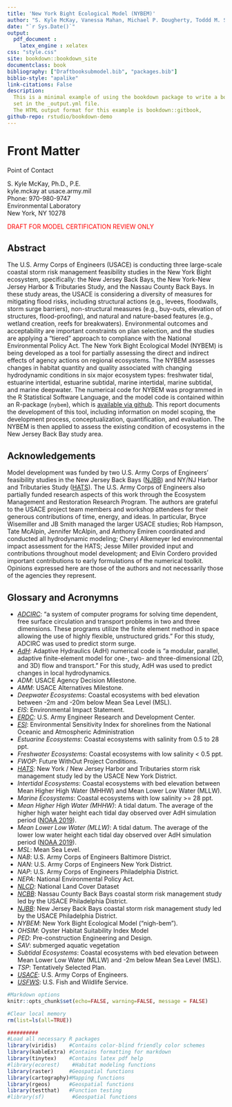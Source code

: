```yaml
--- 
title: 'New York Bight Ecological Model (NYBEM)'
author: "S. Kyle McKay, Vanessa Mahan, Michael P. Dougherty, Toddd M. Swannack, Candice Hall, Christina L. Saltus, Molly K. Reif, Steve Allen"
date: "`r Sys.Date()`"
output:
  pdf_document :
    latex_engine : xelatex
css: "style.css"
site: bookdown::bookdown_site
documentclass: book
bibliography: ["Draftbooksubmodel.bib", "packages.bib"]
biblio-style: "apalike"
link-citations: False
description:
  This is a minimal example of using the bookdown package to write a book.
  set in the _output.yml file.
  The HTML output format for this example is bookdown::gitbook,
github-repo: rstudio/bookdown-demo
---
```


# Front Matter {-}

Point of Contact

S. Kyle McKay, Ph.D., P.E.  
kyle.mckay at usace.army.mil  
Phone: 970-980-9747  
Environmental Laboratory  
New York, NY 10278

<span style="color: red;">DRAFT FOR MODEL CERTIFICATION REVIEW ONLY</span>

## Abstract {-}

The U.S. Army Corps of Engineers (USACE) is conducting three large-scale coastal storm risk management feasibility studies in the New York Bight ecosystem, specifically: the New Jersey Back Bays, the New York-New Jersey Harbor & Tributaries Study, and the Nassau County Back Bays. In these study areas, the USACE is considering a diversity of measures for mitigating flood risks, including structural actions (e.g., levees, floodwalls, storm surge barriers), non-structural measures (e.g., buy-outs, elevation of structures, flood-proofing), and natural and nature-based features (e.g., wetland creation, reefs for breakwaters). Environmental outcomes and acceptability are important constraints on plan selection, and the studies are applying a “tiered” approach to compliance with the National Environmental Policy Act. The New York Bight Ecological Model (NYBEM) is being developed as a tool for partially assessing the direct and indirect effects of agency actions on regional ecosystems. The NYBEM assesses changes in habitat quantity and quality associated with changing hydrodynamic conditions in six major ecosystem types: freshwater tidal, estuarine intertidal, estuarine subtidal, marine intertidal, marine subtidal, and marine deepwater. The numerical code for NYBEM was programmed in the R Statistical Software Language, and the model code is contained within an R-package (`nybem`), which is [available via github](https://github.com/MVR-GIS). This report documents the development of this tool, including information on model scoping, the development process, conceptualization, quantification, and evaluation. The NYBEM is then applied to assess the existing condition of ecosystems in the New Jersey Back Bay study area.

## Acknowledgements {-}

Model development was funded by two U.S. Army Corps of Engineers' feasibility studies in the New Jersey Back Bays ([NJBB](https://www.nap.usace.army.mil/Missions/Civil-Works/New-Jersey-Back-Bays-Coastal-Storm-Risk-Management/)) and NY/NJ Harbor and Tributaries Study ([HATS](https://www.nan.usace.army.mil/Missions/Civil-Works/Projects-in-New-York/New-York-New-Jersey-Harbor-Tributaries-Focus-Area-Feasibility-Study/)). The U.S. Army Corps of Engineers also partially funded research aspects of this work through the Ecosystem Management and Restoration Research Program. The authors are grateful to the USACE project team members and workshop attendees for their generous contributions of time, energy, and ideas. In particular, Bryce Wisemiller and JB Smith managed the larger USACE studies; Rob Hampson, Tate McAlpin, Jennifer McAlpin, and Anthony Emiren coordinated and conducted all hydrodynamic modeling; Cheryl Alkemeyer led environmental impact assessment for the HATS; Jesse Miller provided input and contributions throughout model development; and Elvin Cordero provided important contributions to early formulations of the numerical toolkit. Opinions expressed here are those of the authors and not necessarily those of the agencies they represent.


## Glossary and Acronymns {-}


- _[ADCIRC](https://adcirc.org/)_: "a system of computer programs for solving time dependent, free surface circulation and transport problems in two and three dimensions. These programs utilize the finite element method in space allowing the use of highly flexible, unstructured grids." For this study, ADCIRC was used to predict storm surge.
- _[AdH](https://www.erdc.usace.army.mil/Media/Fact-Sheets/Fact-Sheet-Article-View/Article/476708/ada/)_: Adaptive Hydraulics (AdH) numerical code is "a modular, parallel, adaptive finite-element model for one-, two- and three-dimensional (2D, and 3D) flow and transport." For this study, AdH was used to predict changes in local hydrodynamics.
- _ADM_: USACE Agency Decision Milestone.
- _AMM_: USACE Alternatives Milestone.
- _Deepwater Ecosystems_: Coastal ecosystems with bed elevation between -2m and -20m below Mean Sea Level (MSL).
- _EIS_: Environmental Impact Statement.
- _[ERDC](https://www.erdc.usace.army.mil/)_: U.S. Army Engineer Research and Development Center.  
- _[ESI](https://response.restoration.noaa.gov/resources/environmental-sensitivity-index-esi-maps)_: Environmental Sensitivity Index for shorelines from the National Oceanic and Atmospheric Administration
- _Estuarine Ecosystems_: Coastal ecosystems with salinity from 0.5 to 28 ppt.
- _Freshwater Ecosystems_: Coastal ecosystems with low salinity < 0.5 ppt.
- _FWOP_: Future WithOut Project Conditions.
- _[HATS](https://www.nan.usace.army.mil/Missions/Civil-Works/Projects-in-New-York/New-York-New-Jersey-Harbor-Tributaries-Focus-Area-Feasibility-Study/)_: New York / New Jersey Harbor and Tributaries storm risk management study led by the USACE New York District.  
- _Intertidal Ecosystems_: Coastal ecosystems with bed elevation between Mean Higher High Water (MHHW) and Mean Lower Low Water (MLLW).
- _Marine Ecosystems_: Coastal ecosystems with low salinity >= 28 ppt.
- _Mean Higher High Water (MHHW)_: A tidal datum. The average of the higher high water height each tidal day observed over AdH simulation period ([NOAA 2019](https://shoreline.noaa.gov/glossary.html)).
- _Mean Lower Low Water (MLLW)_: A tidal datum. The average of the lower low water height each tidal day observed over AdH simulation period ([NOAA 2019](https://shoreline.noaa.gov/glossary.html)).
- _MSL_: Mean Sea Level.
- _NAB_: U.S. Army Corps of Engineers Baltimore District.  
- _NAN_: U.S. Army Corps of Engineers New York District.  
- _NAP_: U.S. Army Corps of Engineers Philadelphia District.  
- _NEPA_: National Environmental Policy Act.
- _[NLCD](https://www.usgs.gov/centers/eros/science/national-land-cover-database)_: National Land Cover Dataset  
- _[NCBB](https://www.nap.usace.army.mil/Missions/Civil-Works/Nassau-County-Back-Bays-Study/)_: Nassau County Back Bays coastal storm risk management study led by the USACE Philadelphia District.  
- _[NJBB](https://www.nap.usace.army.mil/Missions/Civil-Works/New-Jersey-Back-Bays-Study/)_: New Jersey Back Bays coastal storm risk management study led by the USACE Philadelphia District.  
- _NYBEM_: New York Bight Ecological Model ("nigh-bem").  
- _OHSIM_: Oyster Habitat Suitability Index Model
- _PED_: Pre-construction Engineering and Design.  
- _SAV_: submerged aquatic vegetation
- _Subtidal Ecosystems_: Coastal ecosystems with bed elevation between Mean Lower Low Water (MLLW) and -2m below Mean Sea Level (MSL).
- _TSP_: Tentatively Selected Plan.
- _[USACE](https://www.usace.army.mil/)_: U.S. Army Corps of Engineers.  
- _[USFWS](https://fws.gov/)_: U.S. Fish and Wildlife Service.



```r
#Markdown options
knitr::opts_chunk$set(echo=FALSE, warning=FALSE, message = FALSE) 

#Clear local memory
rm(list=ls(all=TRUE))

##########
#Load all necessary R packages
library(viridis)    #Contains color-blind friendly color schemes
library(kableExtra) #Contains formatting for markdown
library(tinytex)    #Contains latex pdf help
#library(ecorest)    #Habitat modeling functions
library(raster)     #Geospatial functions
library(cartography)#Mapping functions
library(rgeos)      #Geospatial functions
library(testthat)   #Function testing
#library(sf)         #Geospatial functions
```
